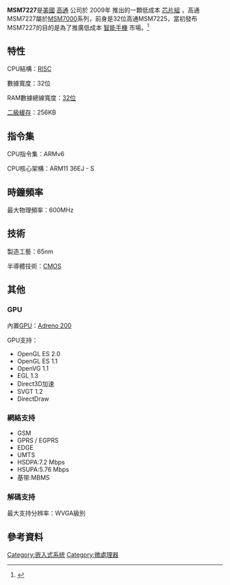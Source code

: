 {{Infobox Computer Hardware Cpu
| name = MSM7227
| image = Msm7227.jpg
| caption =
| produced-start = 2009年
| produced-end =
| slowest = 320 | slow-unit = MHz
| fastest = 600 | fast-unit = MHz
| manuf1 = [[高通|高通]]|[[Qualcomm|Qualcomm]]
| size = 65nm
| arch = [[ARMv6|ARMv6]]
| microarch = [[ARM11|ARM11]]
| numcores = 1
}}
'''MSM7227'''是[[美國|美國]] [[高通|高通]] 公司於 2009年 推出的一顆低成本 [[芯片組|芯片組]] ，高通MSM7227屬於[[MSM7000|MSM7000]]系列，前身是32位高通MSM7225，當初發布MSM7227的目的是為了推廣低成本 [[智能手機|智能手機]] 市場。<ref>{{cite web|url=http://news.softpedia.com/news/Qualcomm-Announces-Low-Cost-MSM7227-Chipset-104554.shtml|title=高通推出MSM727芯片組|accessdate=2011-10-20|archive-date=2011-11-02|archive-url=https://web.archive.org/web/20111102044726/http://news.softpedia.com/news/Qualcomm-Announces-Low-Cost-MSM7227-Chipset-104554.shtml|dead-url=no}}</ref> 

==特性==

CPU結構：[[RISC|RISC]]

數據寬度：32位

RAM數據總線寬度：[[32位|32位]]

[[二級緩存|二級緩存]]：256KB

==指令集==

CPU指令集：ARMv6

CPU核心架構：ARM11 36EJ - S

==時鐘頻率==

最大物理頻率：600MHz

==技術==

製造工藝：65nm

半導體技術：[[CMOS|CMOS]]

==其他==
===GPU===

內置[[GPU|GPU]]：[[Adreno_200|Adreno 200]]

GPU支持：

*OpenGL ES 2.0
*OpenGL ES 1.1
*OpenVG 1.1
*EGL 1.3
*Direct3D加速
*SVGT 1.2
*DirectDraw
===網絡支持===
*GSM
*GPRS / EGPRS
*EDGE
*UMTS
*HSDPA:7.2 Mbps
*HSUPA:5.76 Mbps
*基带:MBMS
===解碼支持===
最大支持分辨率：WVGA級別


==參考資料==
{{reflist}}

[[Category:嵌入式系统|Category:嵌入式系统]]
[[Category:微處理器|Category:微處理器]]